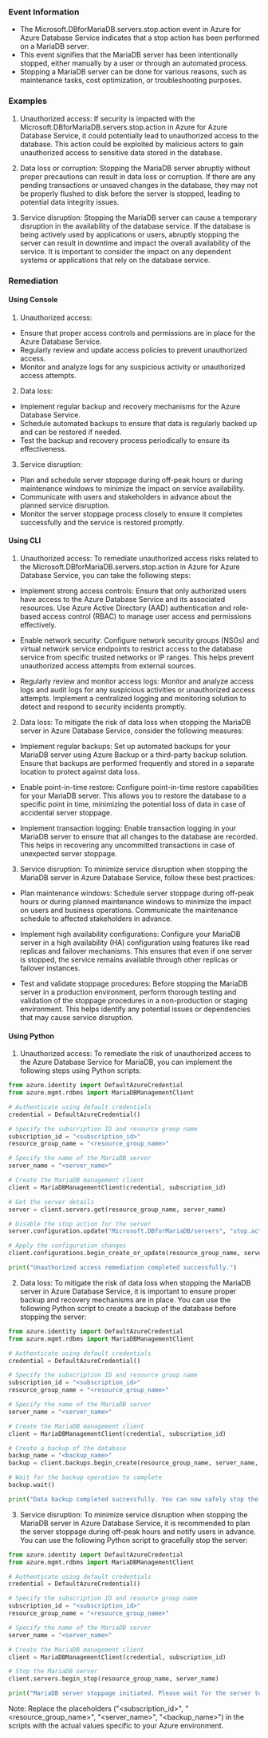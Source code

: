
### Event Information

- The Microsoft.DBforMariaDB.servers.stop.action event in Azure for Azure Database Service indicates that a stop action has been performed on a MariaDB server.
- This event signifies that the MariaDB server has been intentionally stopped, either manually by a user or through an automated process.
- Stopping a MariaDB server can be done for various reasons, such as maintenance tasks, cost optimization, or troubleshooting purposes.


### Examples

1. Unauthorized access: If security is impacted with the Microsoft.DBforMariaDB.servers.stop.action in Azure for Azure Database Service, it could potentially lead to unauthorized access to the database. This action could be exploited by malicious actors to gain unauthorized access to sensitive data stored in the database.

2. Data loss or corruption: Stopping the MariaDB server abruptly without proper precautions can result in data loss or corruption. If there are any pending transactions or unsaved changes in the database, they may not be properly flushed to disk before the server is stopped, leading to potential data integrity issues.

3. Service disruption: Stopping the MariaDB server can cause a temporary disruption in the availability of the database service. If the database is being actively used by applications or users, abruptly stopping the server can result in downtime and impact the overall availability of the service. It is important to consider the impact on any dependent systems or applications that rely on the database service.

### Remediation

#### Using Console

1. Unauthorized access:
- Ensure that proper access controls and permissions are in place for the Azure Database Service.
- Regularly review and update access policies to prevent unauthorized access.
- Monitor and analyze logs for any suspicious activity or unauthorized access attempts.

2. Data loss:
- Implement regular backup and recovery mechanisms for the Azure Database Service.
- Schedule automated backups to ensure that data is regularly backed up and can be restored if needed.
- Test the backup and recovery process periodically to ensure its effectiveness.

3. Service disruption:
- Plan and schedule server stoppage during off-peak hours or during maintenance windows to minimize the impact on service availability.
- Communicate with users and stakeholders in advance about the planned service disruption.
- Monitor the server stoppage process closely to ensure it completes successfully and the service is restored promptly.

#### Using CLI

1. Unauthorized access: To remediate unauthorized access risks related to the Microsoft.DBforMariaDB.servers.stop.action in Azure for Azure Database Service, you can take the following steps:

- Implement strong access controls: Ensure that only authorized users have access to the Azure Database Service and its associated resources. Use Azure Active Directory (AAD) authentication and role-based access control (RBAC) to manage user access and permissions effectively.

- Enable network security: Configure network security groups (NSGs) and virtual network service endpoints to restrict access to the database service from specific trusted networks or IP ranges. This helps prevent unauthorized access attempts from external sources.

- Regularly review and monitor access logs: Monitor and analyze access logs and audit logs for any suspicious activities or unauthorized access attempts. Implement a centralized logging and monitoring solution to detect and respond to security incidents promptly.

2. Data loss: To mitigate the risk of data loss when stopping the MariaDB server in Azure Database Service, consider the following measures:

- Implement regular backups: Set up automated backups for your MariaDB server using Azure Backup or a third-party backup solution. Ensure that backups are performed frequently and stored in a separate location to protect against data loss.

- Enable point-in-time restore: Configure point-in-time restore capabilities for your MariaDB server. This allows you to restore the database to a specific point in time, minimizing the potential loss of data in case of accidental server stoppage.

- Implement transaction logging: Enable transaction logging in your MariaDB server to ensure that all changes to the database are recorded. This helps in recovering any uncommitted transactions in case of unexpected server stoppage.

3. Service disruption: To minimize service disruption when stopping the MariaDB server in Azure Database Service, follow these best practices:

- Plan maintenance windows: Schedule server stoppage during off-peak hours or during planned maintenance windows to minimize the impact on users and business operations. Communicate the maintenance schedule to affected stakeholders in advance.

- Implement high availability configurations: Configure your MariaDB server in a high availability (HA) configuration using features like read replicas and failover mechanisms. This ensures that even if one server is stopped, the service remains available through other replicas or failover instances.

- Test and validate stoppage procedures: Before stopping the MariaDB server in a production environment, perform thorough testing and validation of the stoppage procedures in a non-production or staging environment. This helps identify any potential issues or dependencies that may cause service disruption.

#### Using Python

1. Unauthorized access: To remediate the risk of unauthorized access to the Azure Database Service for MariaDB, you can implement the following steps using Python scripts:

```python
from azure.identity import DefaultAzureCredential
from azure.mgmt.rdbms import MariaDBManagementClient

# Authenticate using default credentials
credential = DefaultAzureCredential()

# Specify the subscription ID and resource group name
subscription_id = "<subscription_id>"
resource_group_name = "<resource_group_name>"

# Specify the name of the MariaDB server
server_name = "<server_name>"

# Create the MariaDB management client
client = MariaDBManagementClient(credential, subscription_id)

# Get the server details
server = client.servers.get(resource_group_name, server_name)

# Disable the stop action for the server
server.configuration.update("Microsoft.DBforMariaDB/servers", "stop.action", "Disabled")

# Apply the configuration changes
client.configurations.begin_create_or_update(resource_group_name, server_name, server.configuration)

print("Unauthorized access remediation completed successfully.")
```

2. Data loss: To mitigate the risk of data loss when stopping the MariaDB server in Azure Database Service, it is important to ensure proper backup and recovery mechanisms are in place. You can use the following Python script to create a backup of the database before stopping the server:

```python
from azure.identity import DefaultAzureCredential
from azure.mgmt.rdbms import MariaDBManagementClient

# Authenticate using default credentials
credential = DefaultAzureCredential()

# Specify the subscription ID and resource group name
subscription_id = "<subscription_id>"
resource_group_name = "<resource_group_name>"

# Specify the name of the MariaDB server
server_name = "<server_name>"

# Create the MariaDB management client
client = MariaDBManagementClient(credential, subscription_id)

# Create a backup of the database
backup_name = "<backup_name>"
backup = client.backups.begin_create(resource_group_name, server_name, backup_name)

# Wait for the backup operation to complete
backup.wait()

print("Data backup completed successfully. You can now safely stop the MariaDB server.")
```

3. Service disruption: To minimize service disruption when stopping the MariaDB server in Azure Database Service, it is recommended to plan the server stoppage during off-peak hours and notify users in advance. You can use the following Python script to gracefully stop the server:

```python
from azure.identity import DefaultAzureCredential
from azure.mgmt.rdbms import MariaDBManagementClient

# Authenticate using default credentials
credential = DefaultAzureCredential()

# Specify the subscription ID and resource group name
subscription_id = "<subscription_id>"
resource_group_name = "<resource_group_name>"

# Specify the name of the MariaDB server
server_name = "<server_name>"

# Create the MariaDB management client
client = MariaDBManagementClient(credential, subscription_id)

# Stop the MariaDB server
client.servers.begin_stop(resource_group_name, server_name)

print("MariaDB server stoppage initiated. Please wait for the server to stop gracefully.")
```

Note: Replace the placeholders ("<subscription_id>", "<resource_group_name>", "<server_name>", "<backup_name>") in the scripts with the actual values specific to your Azure environment.

